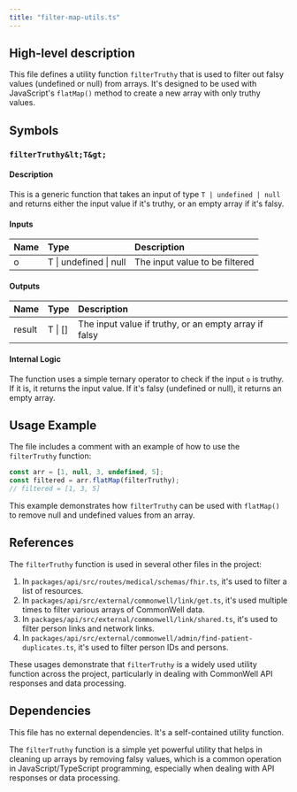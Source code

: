 ```yaml
---
title: "filter-map-utils.ts"
---
```


## High-level description
This file defines a utility function `filterTruthy` that is used to filter out falsy values (undefined or null) from arrays. It's designed to be used with JavaScript's `flatMap()` method to create a new array with only truthy values.

## Symbols

### `filterTruthy&lt;T&gt;`
#### Description
This is a generic function that takes an input of type `T | undefined | null` and returns either the input value if it's truthy, or an empty array if it's falsy.

#### Inputs
| Name | Type | Description |
|:-----|:-----|:------------|
| o | T \| undefined \| null | The input value to be filtered |

#### Outputs
| Name | Type | Description |
|:-----|:-----|:------------|
| result | T \| [] | The input value if truthy, or an empty array if falsy |

#### Internal Logic
The function uses a simple ternary operator to check if the input `o` is truthy. If it is, it returns the input value. If it's falsy (undefined or null), it returns an empty array.

## Usage Example
The file includes a comment with an example of how to use the `filterTruthy` function:

```javascript
const arr = [1, null, 3, undefined, 5];
const filtered = arr.flatMap(filterTruthy);
// filtered = [1, 3, 5]
```

This example demonstrates how `filterTruthy` can be used with `flatMap()` to remove null and undefined values from an array.

## References
The `filterTruthy` function is used in several other files in the project:

1. In `packages/api/src/routes/medical/schemas/fhir.ts`, it's used to filter a list of resources.
2. In `packages/api/src/external/commonwell/link/get.ts`, it's used multiple times to filter various arrays of CommonWell data.
3. In `packages/api/src/external/commonwell/link/shared.ts`, it's used to filter person links and network links.
4. In `packages/api/src/external/commonwell/admin/find-patient-duplicates.ts`, it's used to filter person IDs and persons.

These usages demonstrate that `filterTruthy` is a widely used utility function across the project, particularly in dealing with CommonWell API responses and data processing.

## Dependencies
This file has no external dependencies. It's a self-contained utility function.

The `filterTruthy` function is a simple yet powerful utility that helps in cleaning up arrays by removing falsy values, which is a common operation in JavaScript/TypeScript programming, especially when dealing with API responses or data processing.